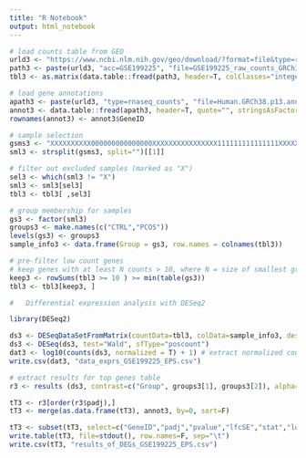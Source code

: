 ---
title: "R Notebook"
output: html_notebook
---

```{r}
# load counts table from GEO
urld3 <- "https://www.ncbi.nlm.nih.gov/geo/download/?format=file&type=rnaseq_counts"
path3 <- paste(urld3, "acc=GSE199225", "file=GSE199225_raw_counts_GRCh38.p13_NCBI.tsv.gz", sep="&");
tbl3 <- as.matrix(data.table::fread(path3, header=T, colClasses="integer"), rownames="GeneID")
```

```{r}
# load gene annotations 
apath3 <- paste(urld3, "type=rnaseq_counts", "file=Human.GRCh38.p13.annot.tsv.gz", sep="&")
annot3 <- data.table::fread(apath3, header=T, quote="", stringsAsFactors=F, data.table=F)
rownames(annot3) <- annot3$GeneID
```
```{r}
# sample selection
gsms3 <- "XXXXXXXXXX000000000000000XXXXXXXXXXXXXXXX111111111111111XXXXX"
sml3 <- strsplit(gsms3, split="")[[1]]
```

```{r}
# filter out excluded samples (marked as "X")
sel3 <- which(sml3 != "X")
sml3 <- sml3[sel3]
tbl3 <- tbl3[ ,sel3]

# group membership for samples
gs3 <- factor(sml3)
groups3 <- make.names(c("CTRL","PCOS"))
levels(gs3) <- groups3
sample_info3 <- data.frame(Group = gs3, row.names = colnames(tbl3))
```

```{r}
# pre-filter low count genes
# keep genes with at least N counts > 10, where N = size of smallest group
keep3 <- rowSums(tbl3 >= 10 ) >= min(table(gs3))
tbl3 <- tbl3[keep3, ]

#   Differential expression analysis with DESeq2

library(DESeq2)

ds3 <- DESeqDataSetFromMatrix(countData=tbl3, colData=sample_info3, design= ~Group)
ds3 <- DESeq(ds3, test="Wald", sfType="poscount")
dat3 <- log10(counts(ds3, normalized = T) + 1) # extract normalized counts
write.csv(dat3, "data_exprs_GSE199225_EPS.csv")
```

```{r}
# extract results for top genes table
r3 <- results (ds3, contrast=c("Group", groups3[1], groups3[2]), alpha=0.05, pAdjustMethod ="fdr")

tT3 <- r3[order(r3$padj),] 
tT3 <- merge(as.data.frame(tT3), annot3, by=0, sort=F)

tT3 <- subset(tT3, select=c("GeneID","padj","pvalue","lfcSE","stat","log2FoldChange","baseMean","Symbol","Description"))
write.table(tT3, file=stdout(), row.names=F, sep="\t")
write.csv(tT3, "results_of_DEGs_GSE199225_EPS.csv")

```










